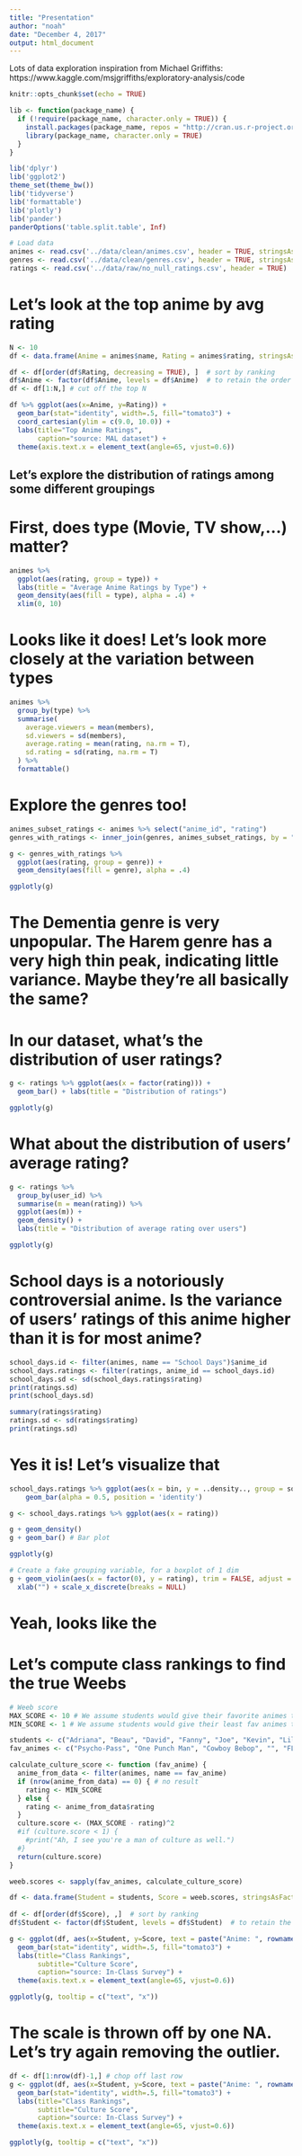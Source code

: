 ```yaml
---
title: "Presentation"
author: "noah"
date: "December 4, 2017"
output: html_document
---
```


Lots of data exploration inspiration from Michael Griffiths:
https://www.kaggle.com/msjgriffiths/exploratory-analysis/code

```r
knitr::opts_chunk$set(echo = TRUE)

lib <- function(package_name) {
  if (!require(package_name, character.only = TRUE)) {
    install.packages(package_name, repos = "http://cran.us.r-project.org")
    library(package_name, character.only = TRUE)
  }
}

lib('dplyr')
lib('ggplot2')
theme_set(theme_bw())
lib('tidyverse')
lib('formattable')
lib('plotly')
lib('pander')
panderOptions('table.split.table', Inf)
```

```r
# Load data
animes <- read.csv('../data/clean/animes.csv', header = TRUE, stringsAsFactors = FALSE)
genres <- read.csv('../data/clean/genres.csv', header = TRUE, stringsAsFactors = FALSE)
ratings <- read.csv('../data/raw/no_null_ratings.csv', header = TRUE)
```

# Let's look at the top anime by avg rating
```r
N <- 10
df <- data.frame(Anime = animes$name, Rating = animes$rating, stringsAsFactors = TRUE) # want names as factors for plotting

df <- df[order(df$Rating, decreasing = TRUE), ]  # sort by ranking
df$Anime <- factor(df$Anime, levels = df$Anime)  # to retain the order in plot
df <- df[1:N,] # cut off the top N

df %>% ggplot(aes(x=Anime, y=Rating)) + 
  geom_bar(stat="identity", width=.5, fill="tomato3") + 
  coord_cartesian(ylim = c(9.0, 10.0)) +
  labs(title="Top Anime Ratings",
       caption="source: MAL dataset") + 
  theme(axis.text.x = element_text(angle=65, vjust=0.6))
```

## Let's explore the distribution of ratings among some different groupings

# First, does type (Movie, TV show,...) matter?
```r
animes %>% 
  ggplot(aes(rating, group = type)) +
  labs(title = "Average Anime Ratings by Type") +
  geom_density(aes(fill = type), alpha = .4) +
  xlim(0, 10)
```

# Looks like it does! Let's look more closely at the variation between types
```r
animes %>% 
  group_by(type) %>% 
  summarise(
    average.viewers = mean(members),
    sd.viewers = sd(members),
    average.rating = mean(rating, na.rm = T),
    sd.rating = sd(rating, na.rm = T)
  ) %>% 
  formattable()
```


# Explore the genres too!
```r
animes_subset_ratings <- animes %>% select("anime_id", "rating")
genres_with_ratings <- inner_join(genres, animes_subset_ratings, by = "anime_id")

g <- genres_with_ratings %>% 
  ggplot(aes(rating, group = genre)) +
  geom_density(aes(fill = genre), alpha = .4)

ggplotly(g)
```

# The Dementia genre is very unpopular. The Harem genre has a very high thin peak, indicating little variance. Maybe they're all basically the same?

# In our dataset, what's the distribution of user ratings?
```r
g <- ratings %>% ggplot(aes(x = factor(rating))) +
  geom_bar() + labs(title = "Distribution of ratings")

ggplotly(g)
```

# What about the distribution of users' average rating?
```r
g <- ratings %>% 
  group_by(user_id) %>% 
  summarise(m = mean(rating)) %>% 
  ggplot(aes(m)) +
  geom_density() +
  labs(title = "Distribution of average rating over users")

ggplotly(g)
```

# School days is a notoriously controversial anime. Is the variance of users' ratings of this anime higher than it is for most anime?
```r
school_days.id <- filter(animes, name == "School Days")$anime_id
school_days.ratings <- filter(ratings, anime_id == school_days.id)
school_days.sd <- sd(school_days.ratings$rating)
print(ratings.sd)
print(school_days.sd)

summary(ratings$rating)
ratings.sd <- sd(ratings$rating)
print(ratings.sd)
```

# Yes it is! Let's visualize that
```r
school_days.ratings %>% ggplot(aes(x = bin, y = ..density.., group = source, fill = source)) +
    geom_bar(alpha = 0.5, position = 'identity')

g <- school_days.ratings %>% ggplot(aes(x = rating))

g + geom_density()
g + geom_bar() # Bar plot

ggplotly(g)

# Create a fake grouping variable, for a boxplot of 1 dim
g + geom_violin(aes(x = factor(0), y = rating), trim = FALSE, adjust = 2) + 
  xlab("") + scale_x_discrete(breaks = NULL)
```
# Yeah, looks like the 
# Let's compute class rankings to find the true Weebs
```r
# Weeb score
MAX_SCORE <- 10 # We assume students would give their favorite animes this score
MIN_SCORE <- 1 # We assume students would give their least fav animes this score

students <- c("Adriana", "Beau", "David", "Fanny", "Joe", "Kevin", "Lilly (Ralf)", "Lydia", "Mac", "Michael", "Noah", "Richard", "Roger", "Saad", "Shane", "Stephanie", "Ty", "Xiaotai")
fav_animes <- c("Psycho-Pass", "One Punch Man", "Cowboy Bebop", "", "FLCL", "Death Note", "Last Exile", "JoJo no Kimyou na Bouken (TV)", "Pokemon", "Tonari no Totoro", "Ginga Eiyuu Densetsu", "Afro Samurai", "Yuri!!! on Ice", "Dragon Ball Z", "JoJo no Kimyou na Bouken: Diamond wa Kudakenai", "Ouran Koukou Host Club", "Mushishi", "Doraemon (1979)")

calculate_culture_score <- function (fav_anime) {
  anime_from_data <- filter(animes, name == fav_anime)
  if (nrow(anime_from_data) == 0) { # no result
    rating <- MIN_SCORE
  } else {
    rating <- anime_from_data$rating
  }
  culture.score <- (MAX_SCORE - rating)^2
  #if (culture.score < 1) {
    #print("Ah, I see you're a man of culture as well.")
  #}
  return(culture.score)
}

weeb.scores <- sapply(fav_animes, calculate_culture_score)

df <- data.frame(Student = students, Score = weeb.scores, stringsAsFactors = TRUE) # want names as factors for plotting
  
df <- df[order(df$Score), ,]  # sort by ranking
df$Student <- factor(df$Student, levels = df$Student)  # to retain the order in plot

g <- ggplot(df, aes(x=Student, y=Score, text = paste("Anime: ", rownames(df)))) + 
  geom_bar(stat="identity", width=.5, fill="tomato3") + 
  labs(title="Class Rankings", 
       subtitle="Culture Score", 
       caption="source: In-Class Survey") + 
  theme(axis.text.x = element_text(angle=65, vjust=0.6))

ggplotly(g, tooltip = c("text", "x"))
```

# The scale is thrown off by one NA. Let's try again removing the outlier.
```r
df <- df[1:nrow(df)-1,] # chop off last row
g <- ggplot(df, aes(x=Student, y=Score, text = paste("Anime: ", rownames(df)))) + 
  geom_bar(stat="identity", width=.5, fill="tomato3") + 
  labs(title="Class Rankings", 
       subtitle="Culture Score", 
       caption="source: In-Class Survey") + 
  theme(axis.text.x = element_text(angle=65, vjust=0.6))

ggplotly(g, tooltip = c("text", "x"))
```

